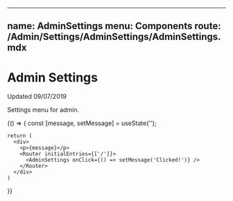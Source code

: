 
---
name: AdminSettings
menu: Components
route: /Admin/Settings/AdminSettings/AdminSettings.mdx
---

# Admin Settings

Updated 09/07/2019

Settings menu for admin.

<Props of={AdminSettings} />

<Playground>
  {() => {
    const [message, setMessage] = useState('');

    return (
      <div>
        <p>{message}</p>
        <Router initialEntries={['/']}>
          <AdminSettings onClick={() => setMessage('Clicked!')} />
        </Router>
      </div>
    )
  }}
</Playground>